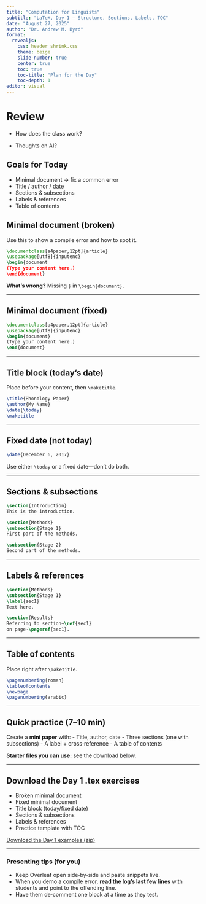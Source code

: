 ```yaml
---
title: "Computation for Linguists"
subtitle: "LaTeX, Day 1 — Structure, Sections, Labels, TOC"
date: "August 27, 2025"
author: "Dr. Andrew M. Byrd"
format:
  revealjs:
    css: header_shrink.css
    theme: beige
    slide-number: true
    center: true
    toc: true
    toc-title: "Plan for the Day"
    toc-depth: 1
editor: visual
---
```


# Review

-   How does the class work?

-   Thoughts on AI?

## Goals for Today

-   Minimal document → fix a common error
-   Title / author / date
-   Sections & subsections
-   Labels & references
-   Table of contents

## Minimal document (broken)

Use this to show a compile error and how to spot it.

``` latex
\documentclass[a4paper,12pt]{article}
\usepackage[utf8]{inputenc}
\begin{document
(Type your content here.)
\end{document}
```

**What’s wrong?** Missing `}` in `\begin{document}`.

------------------------------------------------------------------------

## Minimal document (fixed)

``` latex
\documentclass[a4paper,12pt]{article}
\usepackage[utf8]{inputenc}
\begin{document}
(Type your content here.)
\end{document}
```

------------------------------------------------------------------------

## Title block (today’s date)

Place before your content, then `\maketitle`.

``` latex
\title{Phonology Paper}
\author{My Name}
\date{\today}
\maketitle
```

------------------------------------------------------------------------

## Fixed date (not today)

``` latex
\date{December 6, 2017}
```

Use either `\today` or a fixed date—don’t do both.

------------------------------------------------------------------------

## Sections & subsections

``` latex
\section{Introduction}
This is the introduction.

\section{Methods}
\subsection{Stage 1}
First part of the methods.

\subsection{Stage 2}
Second part of the methods.
```

------------------------------------------------------------------------

## Labels & references

``` latex
\section{Methods}
\subsection{Stage 1}
\label{sec1}
Text here.

\section{Results}
Referring to section~\ref{sec1}
on page~\pageref{sec1}.
```

------------------------------------------------------------------------

## Table of contents

Place right after `\maketitle`.

``` latex
\pagenumbering{roman}
\tableofcontents
\newpage
\pagenumbering{arabic}
```

------------------------------------------------------------------------

## Quick practice (7–10 min)

Create a **mini paper** with: - Title, author, date - Three sections (one with subsections) - A label + cross‑reference - A table of contents

**Starter files you can use:** see the download below.

------------------------------------------------------------------------

## Download the Day 1 .tex exercises

-   Broken minimal document\
-   Fixed minimal document\
-   Title block (today/fixed date)\
-   Sections & subsections\
-   Labels & references\
-   Practice template with TOC

[Download the Day 1 examples (zip)](sandbox:/mnt/data/latex_day1_examples.zip)

------------------------------------------------------------------------

### Presenting tips (for you)

-   Keep Overleaf open side‑by‑side and paste snippets live.\
-   When you demo a compile error, **read the log’s last few lines** with students and point to the offending line.\
-   Have them de‑comment one block at a time as they test.
